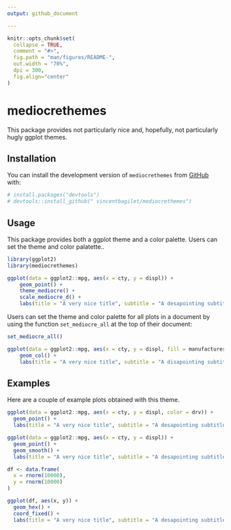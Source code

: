 ```yaml
---
output: github_document

---
```


<!-- README.md is generated from README.Rmd. Please edit that file -->

```r
knitr::opts_chunk$set(
  collapse = TRUE,
  comment = "#>",
  fig.path = "man/figures/README-",
  out.width = "70%",
  dpi = 300,
  fig.align="center"
)
```

# mediocrethemes

<!-- badges: start -->
<!-- badges: end -->

This package provides not particularly nice and, hopefully, not particularly hugly ggplot themes.

## Installation

You can install the development version of `mediocrethemes` from [GitHub](https://github.com/) with:

```r
# install.packages("devtools")
# devtools::install_github(" vincentbagilet/mediocrethemes")
```

## Usage

This package provides both a ggplot theme and a color palette. Users can set the theme and color palatette..

```r
library(ggplot2)
library(mediocrethemes)

ggplot(data = ggplot2::mpg, aes(x = cty, y = displ)) +
    geom_point() +
    theme_mediocre() +
    scale_mediocre_d() +
    labs(title = "A very nice title", subtitle = "A desapointing subtitle")
```

Users can set the theme and color palette for all plots in a document by using the function `set_mediocre_all` at the top of their document:

```r
set_mediocre_all()

ggplot(data = ggplot2::mpg, aes(x = cty, y = displ, fill = manufacturer)) +
    geom_col() +
    labs(title = "A very nice title", subtitle = "A disapointing subtitle")
```

## Examples

Here are a couple of example plots obtained with this theme.

```r
ggplot(data = ggplot2::mpg, aes(x = cty, y = displ, color = drv)) +
  geom_point() +
  labs(title = "A very nice title", subtitle = "A desapointing subtitle")

ggplot(data = ggplot2::mpg, aes(x = cty, y = displ)) +
  geom_point() +
  geom_smooth() +
  labs(title = "A very nice title", subtitle = "A desapointing subtitle")

df <- data.frame(
  x = rnorm(10000),
  y = rnorm(10000)
)

ggplot(df, aes(x, y)) +
  geom_hex() +
  coord_fixed() +
  labs(title = "A very nice title", subtitle = "A desapointing subtitle")
```









